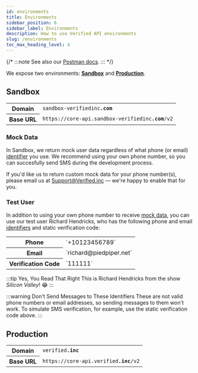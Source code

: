 ```yaml
---
id: environments
title: Environments
sidebar_position: 6
sidebar_label: Environments
description: How to use Verified API environments
slug: /environments
toc_max_heading_level: 4
---
```



{/* :::note
See also our [Postman docs](https://api.docs.verified.inc/).
::: */}


We expose two environments: [**Sandbox**](#sandbox) and [**Production**](#production). 

<DevelopmentWorkAdmonition/>


## Sandbox

<table>
    <tr>
        <th>Domain</th>
        <td><code>sandbox-verifiedinc<b>.com</b></code></td>
    </tr>
    <tr>
        <th>Base URL</th>
        <td><code><span>https://</span>core-api.sandbox-verifiedinc<b>.com</b>/v2</code></td>
    </tr>
</table>

<DomainsAdmonition/>


### Mock Data

In Sandbox, we return mock user data regardless of what phone (or email) [identifier](./types#identifiers) you use. We recommend using your own phone number, so you can succesfully send SMS during the development process.

If you'd like us to return custom mock data for your phone number(s), please email us at Support@Verified.inc — we're happy to enable that for you.


### Test User

In addition to using your own phone number to receive [mock data](#mock-data), you can use our test user Richard Hendricks, who has the following phone and email [identifiers](./types#identifiers) and static verification code:

<table>
    <tr>
        <th>Phone</th>
        <td>`+10123456789`</td>
    </tr>
    <tr>
        <th>Email</th>
        <td>`richard@piedpiper.net`</td>
    </tr>
    <tr>
        <th>Verification Code</th>
        <td>`111111`</td>
    </tr>
</table>

:::tip Yes, You Read That Right
This is Richard Hendricks from the show _Silicon Valley_! 😂
:::

:::warning Don't Send Messages to These Identifiers
These are not valid phone numbers or email addresses, so sending messages to them won't work. To simulate SMS verification, for example, use the static verification code above.
:::


## Production

<table>
    <tr>
        <th>Domain</th>
        <td><code>verified<b>.inc</b></code></td>
    </tr>
    <tr>
        <th>Base URL</th>
        <td><code><span>https://</span>core-api.verified<b>.inc</b>/v2</code></td>
    </tr>
</table>

<DomainsAdmonition/>